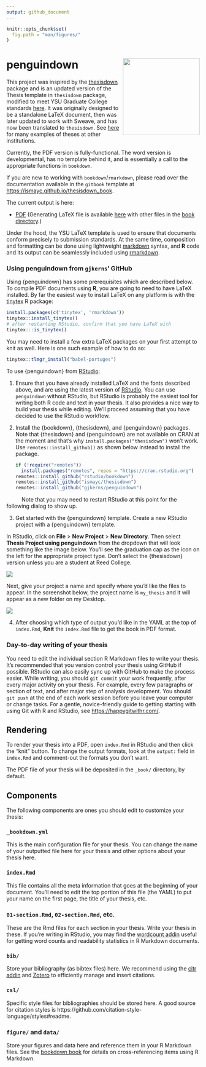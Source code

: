 ```yaml
---
output: github_document
---
```


<!-- README.md is generated from README.Rmd via `devtools::build_readme()`. Please edit README.Rmd -->

```r
knitr::opts_chunk$set(
  fig.path = "man/figures/"
)
```


# penguindown <img src="man/figures/thesisdown_hex.png" align="right" width=200 />

This project was inspired by the [thesisdown](https://github.com/ismayc/thesisdown) package and is an updated version of the Thesis template in `thesisdown` package, modified to meet YSU Graduate College standards [here](https://ysu.edu/academics/college-graduate-studies/current-students/thesis). It was originally designed to be a standalone LaTeX document, then was later updated to work with Sweave, and has now been translated to `thesisdown`.  See  [here](https://github.com/ismayc/thesisdown#customizing-thesisdown-to-your-institution) for many examples of theses at other institutions.

Currently, the PDF version is fully-functional.  The word version is developmental, has no template behind it, and is essentially a call to the appropriate functions in `bookdown`.

If you are new to working with `bookdown`/`rmarkdown`, please read over the documentation available in the `gitbook` template at <https://ismayc.github.io/thesisdown_book>.

The current output is here:

- [PDF](https://github.com/gjkerns/penguindown_book/blob/main/thesis.pdf) (Generating LaTeX file is available [here](https://github.com/gjkerns/penguindown_book/blob/main/_book/thesis.tex) with other files in the [book directory](https://github.com/gjkerns/penguindown_book/tree/main/_bookdown_files).)

Under the hood, the YSU LaTeX template is used to ensure that documents conform precisely to submission standards. At the same time, composition and formatting can be done using lightweight [markdown](https://rmarkdown.rstudio.com/authoring_basics.html) syntax, and **R** code and its output can be seamlessly included using [rmarkdown](https://rmarkdown.rstudio.com).


### Using penguindown from `gjkerns`' GitHub

Using {penguindown} has some prerequisites which are described below. To compile PDF documents using **R**, you are going to need to have LaTeX installed. By far the easiest way to install LaTeX on any platform is with the [tinytex](https://yihui.name/tinytex/) R package:

```r
install.packages(c('tinytex', 'rmarkdown'))
tinytex::install_tinytex()
# after restarting RStudio, confirm that you have LaTeX with
tinytex:::is_tinytex()
```

You may need to install a few extra LaTeX packages on your first attempt to knit as well. Here is one such example of how to do so:

```r
tinytex::tlmgr_install("babel-portuges")
```

To use {penguindown} from [RStudio](https://www.rstudio.com/products/rstudio/download/):

1. Ensure that you have already installed LaTeX and the fonts described above, and are using the latest version of [RStudio](https://www.rstudio.com/products/rstudio/download/). You can use `penguindown` without RStudio, but RStudio is probably the easiest tool for writing both R code and text in your thesis. It also provides a nice way to build your thesis while editing. We'll proceed assuming that you have decided to use the RStudio workflow.

2. Install the {bookdown}, {thesisdown}, and {penguindown} packages. Note that {thesisdown} and {penguindown} are not available on CRAN at the moment and that's why `install.packages("thesisdown")` won't work. Use `remotes::install_github()` as shown below instead to install the package.

    ```r
    if (!require("remotes")) 
      install.packages("remotes", repos = "https://cran.rstudio.org")
    remotes::install_github("rstudio/bookdown")
    remotes::install_github("ismayc/thesisdown")
    remotes::install_github("gjkerns/penguindown")
    ```
      
  &nbsp;&nbsp;&nbsp;&nbsp;&nbsp;&nbsp;&nbsp;&nbsp;&nbsp;&nbsp;Note that you may need to restart RStudio at this point for the following dialog to show up.

3. Get started with the {penguindown} template.  Create a new RStudio project with a {penguindown} template.

  In RStudio, click on **File** > **New Project** > 
**New Directory**. Then select 
**Thesis Project using penguindown** from the dropdown that
will look something like the image below. You'll see the
graduation cap as the icon on the left for the appropriate
project type.  Don't select the {thesisdown} version unless you are a student at Reed College.

  ![](https://raw.githubusercontent.com/gjkerns/penguindown/master/docs/reference/figures/thesis_proj.png)

  Next, give your project a name and specify where you'd like
the files to appear. In the screenshot below, the project
name is `my_thesis` and it will appear as a new folder
on my Desktop.

  ![](https://raw.githubusercontent.com/gjkerns/penguindown/master/docs/reference/figures/thesis_proj_name.png)


4. After choosing which type of output you'd like in the YAML at the top of `index.Rmd`, **Knit** the `index.Rmd` file to get the book in PDF format.

### Day-to-day writing of your thesis

You need to edit the individual section R Markdown files to write your thesis. It's recommended that you version control your thesis using GitHub if possible. RStudio can also easily sync up with GitHub to make the process easier. While writing, you should `git commit` your work frequently, after every major activity on your thesis. For example, every few paragraphs or section of text, and after major step of analysis development. You should `git push` at the end of each work session before you leave your computer or change tasks. For a gentle, novice-friendly guide to getting starting with using Git with R and RStudio, see <https://happygitwithr.com/>.

## Rendering

To render your thesis into a PDF, open `index.Rmd` in RStudio and then click the "knit" button. To change the output formats, look at the `output:` field in `index.Rmd` and comment-out the formats you don't want.

The PDF file of your thesis will be deposited in the `_book/` directory, by default.

## Components

The following components are ones you should edit to customize your thesis:

### `_bookdown.yml`

This is the main configuration file for your thesis. You can change the name of your outputted file here for your thesis and other options about your thesis here.

### `index.Rmd`

This file contains all the meta information that goes at the beginning of your
document. You'll need to edit the top portion of this file (the YAML) to put your name on the first page, the title of your thesis, etc. 

### `01-section.Rmd`, `02-section.Rmd`, etc.

These are the Rmd files for each section in your thesis. Write your thesis in these. If you're writing in RStudio, you may find the [wordcount addin](https://github.com/benmarwick/wordcountaddin) useful for getting word counts and readability statistics in R Markdown documents.

### `bib/`

Store your bibliography (as bibtex files) here. We recommend using the [citr addin](https://github.com/crsh/citr) and [Zotero](https://www.zotero.org/) to efficiently manage and insert citations.

### `csl/`

Specific style files for bibliographies should be stored here. A good source for
citation styles is https://github.com/citation-style-language/styles#readme.

### `figure/` and `data/`

Store your figures and data here and reference them in your R Markdown files. See the [bookdown book](https://bookdown.org/yihui/bookdown/) for details on cross-referencing items using R Markdown.
